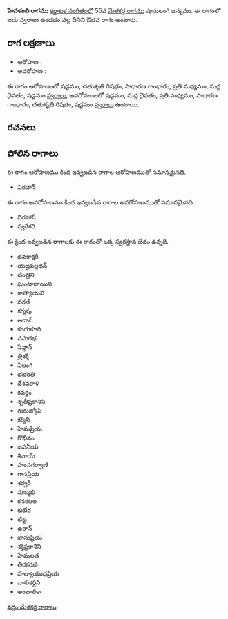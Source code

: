 {{Infobox ragam
	| name          	= హేవళంబి
	| synonym	    	= 
	| mela          	= 
	| chakra        	= 
	| janaka        	= 
	| type          	= ఔడవ
	| arohanam      	= {{svaraC|S|R2|G2|M2|D1|S'}} 
	| avarohanam    	= {{svaraC|S'|D1|M2|G2|R2|S}}
	| jeeva         	=
	| chhaya        	=
	| nyasa         	=
	| vishesha      	= 
	| equivalent  		= 
}}
{{కర్ణాటక సంగీత రాగాలు}}
'''హేవళంబి రాగము''' [[కర్ణాటక సంగీతం]]లో 55వ [[మేళకర్త రాగము]] షామలంగి జన్యము.  ఈ రాగంలో ఐదు స్వరాలు ఉండడం వల్ల దీనిని ఔడవ రాగం అంటారు.


==రాగ లక్షణాలు==


* ఆరోహణ : {{svaraC|S|R2|G2|M2|D1|S'}} 
* అవరోహణ : {{svaraC|S'|D1|M2|G2|R2|S}}

ఈ రాగం ఆరోహణంలో షడ్జమం, చతుశృతి రిషభం, సాధారణ గాంధారం, ప్రతి మధ్యమం, సుద్ద దైవతం, షడ్జమం [[స్వరాలు]], అవరోహణంలో షడ్జమం, సుద్ద దైవతం, ప్రతి మధ్యమం, సాధారణ గాంధారం, చతుశృతి రిషభం, షడ్జమం [[స్వరాలు]] ఉంటాయి.

==రచనలు==



==పోలిన రాగాలు==
ఈ రాగం ఆరోహణము కింద ఇవ్వబడిన రాగాల ఆరోహణముతో సమానమైనది.
* విరహాన్

ఈ రాగం అవరోహణము కింద ఇవ్వబడిన రాగాల అవరోహణముతో సమానమైనది.
* విరహాన్
* స్వరేశరి

ఈ క్రింద ఇవ్వబడిన రాగాలకు ఈ రాగంతో ఒక్క స్వరస్థాన భేదం ఉన్నది.
* భవకాక్షరీ
* యజ్హవల్లభన్
* టింత్రిని
* ఘంటాదాయిని
* కాత్యాయని
* వరణ్
* కర్మవు
* అదాన్
* కందుకూరి
* వసురభ
* సేన్దాన్
* త్రిశక్తి
* నీలంగి
* భభరతి
* దేశవరాళి
* కవర్తం
* శృతీప్రకాశిని
* గురుజ్యోషి
* కర్మిని
* హేమప్రియ
* గోభినం
* జపనీయ
* శివాయ్
* హంసగర్వాణి
* గానప్రియ
* శర్వరీ
* షణ్ముఖి
* కనకలల
* కుబేర
* టిట్ట
* ఉరాన్
* భానుప్రియ
* శక్తిప్రకాశిని
* హేమలత
* తిరకరణి
* హల్యాయుధప్రియ
* వాశుకర్దిని
* అంబాలికా



[[వర్గం:మేళకర్త రాగాలు]]